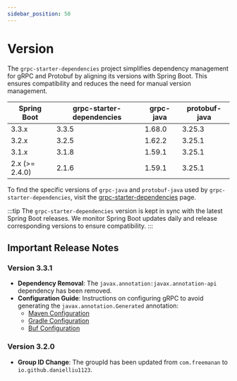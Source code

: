 ```yaml
---
sidebar_position: 50
---
```


# Version

The `grpc-starter-dependencies` project simplifies dependency management for gRPC and Protobuf by aligning its versions with Spring Boot. 
This ensures compatibility and reduces the need for manual version management.

| Spring Boot    | grpc-starter-dependencies | grpc-java | protobuf-java |
|----------------|---------------------------|-----------|---------------|
| 3.3.x          | 3.3.5                     | 1.68.0    | 3.25.3        |
| 3.2.x          | 3.2.5                     | 1.62.2    | 3.25.1        |      
| 3.1.x          | 3.1.8                     | 1.59.1    | 3.25.1        |      
| 2.x (>= 2.4.0) | 2.1.6                     | 1.59.1    | 3.25.1        |

To find the specific versions of `grpc-java` and `protobuf-java` used by `grpc-starter-dependencies`, 
visit the [grpc-starter-dependencies](https://central.sonatype.com/artifact/io.github.danielliu1123/grpc-starter-dependencies) page.

:::tip
The `grpc-starter-dependencies` version is kept in sync with the latest Spring Boot releases. 
We monitor Spring Boot updates daily and release corresponding versions to ensure compatibility.
:::

## Important Release Notes

### Version 3.3.1

- **Dependency Removal**: The `javax.annotation:javax.annotation-api` dependency has been removed.
- **Configuration Guide**: Instructions on configuring gRPC to avoid generating the `javax.annotation.Generated` annotation:
  - [Maven Configuration](https://github.com/DanielLiu1123/grpc-starter-maven-demo/blob/main/pom.xml#L92)
  - [Gradle Configuration](https://github.com/DanielLiu1123/grpc-starter/blob/main/gradle/protobuf.gradle#L15)
  - [Buf Configuration](https://github.com/DanielLiu1123/grpc-starter/blob/main/examples/transcoding/best-practice/bp-api/buf.gen.yaml#L7)

### Version 3.2.0

- **Group ID Change**: The groupId has been updated from `com.freemanan` to `io.github.danielliu1123`.
